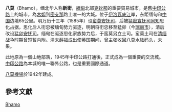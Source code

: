 {{Infobox settlement
|name=八莫
|official_name = Bhamo
|image=Bhamo-monasterio-d04.jpg
|image_size = 250

|subdivision_type = 國家
|subdivision_name = {{Flag|Myanmar}}
|subdivision_type1 = 邦
|subdivision_name1 = [[克钦邦|克钦邦]]
|subdivision_type2 = 縣
|subdivision_name2 = [[八莫縣|八莫縣]]
|subdivision_type3 = 鎮
|subdivision_name3 = [[八莫鎮|八莫鎮]]

|pushpin_label_position = left
|pushpin_map = Burma
|pushpin_map_caption = 在緬甸的位置
|pushpin_mapsize = 250
|coordinates={{coord|24|16|N|97|14|E|type:city|display=inline,title}}
|area_total_km2 =
|population_as_of = 2005年
|population_total = 47,920<ref>{{cite web |url=http://population.mongabay.com/population/myanmar/1328218/bhamo |title=Archived copy |accessdate=2015-06-20 |deadurl=yes |archiveurl=https://web.archive.org/web/20150620211701/http://population.mongabay.com/population/myanmar/1328218/bhamo |archivedate=2015-06-20 }}</ref>
}}
'''八莫'''（Bhamo），缅北华人称'''新街'''，[[緬甸|緬甸]]北部[[克钦邦|克钦邦]]的重要貿易城市，是舊[[中印公路|中印公路]]上的城市，為[[木姐|木姐]]到[[密支那|密支那]]路上唯一的大城。位于[[伊洛瓦底江|伊洛瓦底江]]岸，东距缅甸和[[中国|中国]]边境65公里。明万历十三年（1585年）设[[蛮莫安抚司|蛮莫安抚司]]，后被[[猛密宣抚司同知|猛密宣抚司同知]]思化占据，思化后人衎忠被缅甸势力驱逐，明朝将衎忠移至猛卯（今[[瑞丽市|瑞丽市]]），清后改设[[猛卯安抚司|猛卯安抚司]]。缅甸在驱逐思化家族势力后，于蛮莫另立土司。蛮莫土司在[[清缅战争|清缅战争]]时期曾短暂内附。清末[[薛福成|薛福成]]出使英国期间，曾主张收回八莫水陆码头，未果。

此地原為一個山地部落，1945年中印公路打通後，正式成為一個重要的交流城。[[中印公路|中印公路]]為本城的唯一聯外公路，也是重要國際通道。

[[八莫機場|八莫機場]]於1942年建成。

==參考文獻==
{{Reflist}}

{{克钦邦行政区划|state=collapsed}}
{{中缅边界}}

[[Category:克欽邦聚居地|Bhamo]]